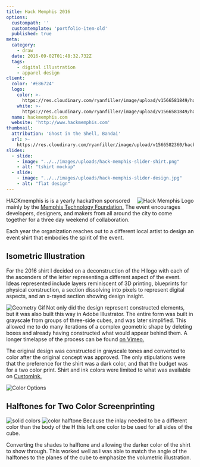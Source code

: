 ```yaml
---
title: Hack Memphis 2016
options:
  custompath: ''
  customtemplate: 'portfolio-item-old'
  published: true
meta:
  category:
    - draw
  date: 2016-09-02T01:48:32.732Z
  tags:
    - digital illustration
    - apparel design
client:
  color: '#E86724'
  logo:
    color: >-
      https://res.cloudinary.com/ryanfiller/image/upload/v1566581849/hack-memphis/hack-memphis-logo-color_wkgrm1.svg
    white: >-
      https://res.cloudinary.com/ryanfiller/image/upload/v1566581849/hack-memphis/hack-memphis-logo-white_iyhkav.svg
  name: hackmemphis.com
  website: 'http://www.hackmemphis.com'
thumbnail:
  attribution: 'Ghost in the Shell, Bandai'
  url: >-
    https://res.cloudinary.com/ryanfiller/image/upload/v1566582360/hack-memphis/ghost-in-the-shell_pmalhr.gif
slides:
  - slide:
    - image: "../../images/uploads/hack-memphis-slider-shirt.png"
    - alt: "tshirt mockup"
  - slide:
    - image: "../../images/uploads/hack-memphis-slider-design.jpg"
    - alt: "flat design"
---
```


<Image src="https://res.cloudinary.com/ryanfiller/image/upload/v1566581849/hack-memphis/hack-memphis-logo_y9a96f.png" alt="Hack Memphis Logo" title="" align="right" small="true" />

HACKmemphis is is a yearly hackathon sponsored mainly by the <a href="http://www.memphistechnology.org/" >Memphis Technology Foundation.</a> The event encourages developers, designers, and makers from all around the city to come together for a three day weekend of collaboration.

Each year the organization reaches out to a different local artist to design an event shirt that embodies the spirit of the event.

## Isometric Illustration

For the 2016 shirt I decided on a deconstruction of the H logo with each of the ascenders of the letter representing a different aspect of the event. Ideas represented include layers reminiscent of 3D printing, blueprints for physical construction, a section dissolving into pixels to represent digital aspects, and an x-rayed section showing design insight.

<Image src="https://res.cloudinary.com/ryanfiller/image/upload/v1566581856/hack-memphis/hack-memphis-geometry_bw1mgj.gif" alt="Geometry Gif" title="" align="left" small="false" />

Not only did the design represent constructed elements, but it was also built this way in Adobe Illustrator. The entire form was built in grayscale from groups of three-side cubes, and was later simplified. This allowed me to do many iterations of a complex geometric shape by deleting boxes and already having constructed what would appear behind them. A longer timelapse of the process can be found <a href="https://vimeo.com/231281744" >on Vimeo.</a>

The original design was constructed in grayscale tones and converted to color after the original concept was approved. The only stipulations were that the preference for the shirt was a dark color, and that the budget was for a two color print. Shirt and ink colors were limited to what was available on <a href="https://www.customink.com/products/styles/canvas-tri-blend-t-shirt/242000" taget="_blank">CustomInk.</a>

<Image src="https://res.cloudinary.com/ryanfiller/image/upload/v1566581849/hack-memphis/hack-memphis-color-options_bilwpn.jpg" alt="Color Options" title="" align="full" small="false" />

## Halftones for Two Color Screenprinting

<compare-images caption="Halftones" alignment="left">
  <img src="https://res.cloudinary.com/ryanfiller/image/upload/v1566581849/hack-memphis/hack-memphis-hover-solid_mfbpst.jpg" alt="solid colors" />
  <img src="https://res.cloudinary.com/ryanfiller/image/upload/v1566581849/hack-memphis/hack-memphis-hover-screen_snvxwr.jpg" alt="color halftone" />
</compare-images>
Because the inlay needed to be a different color than the body of the H this left one color to be used for all sides of the cube.

Converting the shades to halftone and allowing the darker color of the shirt to show through. This worked well as I was able to match the angle of the halftones to the planes of the cube to emphasize the volumetric illustration.
